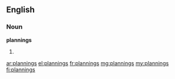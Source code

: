 ==English==

===Noun===
'''plannings'''

# {{plural of|[[planning]]}}

[[ar:plannings]]
[[el:plannings]]
[[fr:plannings]]
[[mg:plannings]]
[[my:plannings]]
[[fi:plannings]]